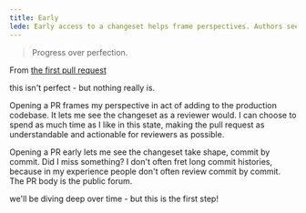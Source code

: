 ```yaml
---
title: Early
lede: Early access to a changeset helps frame perspectives. Authors see not the whole codebase but a potential diff to explain. Reviewers can peek at the proposed changes to gear up for a formal review.
---
```


> Progress over perfection.

From [the first pull request](https://github.com/bmuenzenmeyer/makeapullre.quest/pull/2)

this isn't perfect - but nothing really is.

Opening a PR frames my perspective in act of adding to the production codebase. It lets me see the changeset as a reviewer would. I can choose to spend as much time as I like in this state, making the pull request as understandable and actionable for reviewers as possible.

Opening a PR early lets me see the changeset take shape, commit by commit. Did I miss something? I don't often fret long commit histories, because in my experience people don't often review commit by commit. The PR body is the public forum.

we'll be diving deep over time - but this is the first step!

